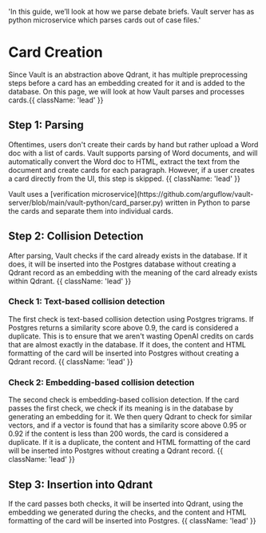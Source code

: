   'In this guide, we’ll look at how we parse debate briefs. Vault server has as python microservice which parses cards out of case files.'

# Card Creation

Since Vault is an abstraction above Qdrant, it has multiple preprocessing steps before a card has an embedding created for it and is added to the database. On this page, we will look at how Vault parses and processes cards.{{ className: 'lead' }}

## Step 1: Parsing

Oftentimes, users don't create their cards by hand but rather upload a Word doc with a list of cards. Vault supports parsing of Word documents, and will automatically convert the Word doc to HTML, extract the text from the document and create cards for each paragraph. However, if a user creates a card directly from the UI, this step is skipped. {{ className: 'lead' }}

<Note>
  Vault uses a [verification
  microservice](https://github.com/arguflow/vault-server/blob/main/vault-python/card_parser.py)
  written in Python to parse the cards and separate them into individual cards.
</Note>

## Step 2: Collision Detection

After parsing, Vault checks if the card already exists in the database. If it does, it will be inserted into the Postgres database without creating a Qdrant record as an embedding with the meaning of the card already exists within Qdrant. {{ className: 'lead' }}

### Check 1: Text-based collision detection

The first check is text-based collision detection using Postgres trigrams. If Postgres returns a similarity score above 0.9, the card is considered a duplicate. This is to ensure that we aren't wasting OpenAI credits on cards that are almost exactly in the database. If it does, the content and HTML formatting of the card will be inserted into Postgres without creating a Qdrant record. {{ className: 'lead' }}

### Check 2: Embedding-based collision detection

The second check is embedding-based collision detection. If the card passes the first check, we check if its meaning is in the database by generating an embedding for it. We then query Qdrant to check for similar vectors, and if a vector is found that has a similarity score above 0.95 or 0.92 if the content is less than 200 words, the card is considered a duplicate. If it is a duplicate, the content and HTML formatting of the card will be inserted into Postgres without creating a Qdrant record. {{ className: 'lead' }}

## Step 3: Insertion into Qdrant

If the card passes both checks, it will be inserted into Qdrant, using the embedding we generated during the checks, and the content and HTML formatting of the card will be inserted into Postgres. {{ className: 'lead' }}

